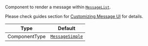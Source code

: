 Component to render a message within [`MessageList`](../../../../ui-components/message-list-components/message-list.mdx).

Please check guides section for [Customizing Message UI](../../../../ui-cookbook/custom-message.mdx) for details.

| Type          | Default                                                                            |
| ------------- | ---------------------------------------------------------------------------------- |
| ComponentType | [`MessageSimple`](../../../../ui-components/message-components/message-simple.mdx) |
